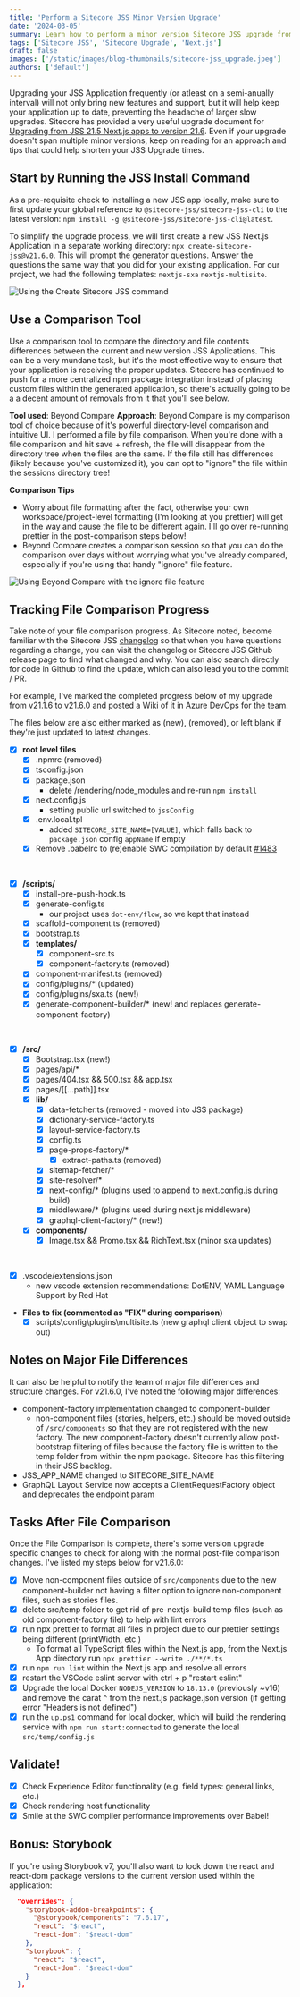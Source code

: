 ```yaml
---
title: 'Perform a Sitecore JSS Minor Version Upgrade'
date: '2024-03-05'
summary: Learn how to perform a minor version Sitecore JSS upgrade from v21.1.6 to v21.6.0 and the tips along the way.
tags: ['Sitecore JSS', 'Sitecore Upgrade', 'Next.js']
draft: false
images: ['/static/images/blog-thumbnails/sitecore-jss_upgrade.jpeg']
authors: ['default']
---
```


Upgrading your JSS Application frequently (or atleast on a semi-anually interval) will not only bring new features and support, but it will help keep your application up to date, preventing the headache of larger slow upgrades. Sitecore has provided a very useful upgrade document for [Upgrading from JSS 21.5 Next.js apps to version 21.6](https://doc.sitecore.com/xmc/en/developers/jss/216/jss-xmc/upgrade-jss-21-5-next-js-apps-to-version-21-6.html). Even if your upgrade doesn't span multiple minor versions, keep on reading for an approach and tips that could help shorten your JSS Upgrade times.

## Start by Running the JSS Install Command

As a pre-requisite check to installing a new JSS app locally, make sure to first update your global reference to `@sitecore-jss/sitecore-jss-cli` to the latest version: `npm install -g @sitecore-jss/sitecore-jss-cli@latest`.

To simplify the upgrade process, we will first create a new JSS Next.js Application in a separate working directory: `npx create-sitecore-jss@v21.6.0`. This will prompt the generator questions. Answer the questions the same way that you did for your existing application. For our project, we had the following templates: `nextjs-sxa` `nextjs-multisite`.

![Using the Create Sitecore JSS command](/static/images/blog-content-images/2024-03-04_create-sitecore-jss.png)

## Use a Comparison Tool
Use a comparison tool to compare the directory and file contents differences between the current and new version JSS Applications. This can be a very mundane task, but it's the most effective way to ensure that your application is receiving the proper updates. Sitecore has continued to push for a more centralized npm package integration instead of placing custom files within the generated application, so there's actually going to be a a decent amount of removals from it that you'll see below.

**Tool used**: Beyond Compare
**Approach**: Beyond Compare is my comparison tool of choice because of it's powerful directory-level comparison and intuitive UI. I performed a file by file comparison. When you're done with a file comparison and hit save + refresh, the file will disappear from the directory tree when the files are the same. If the file still has differences (likely because you've customized it), you can opt to "ignore" the file within the sessions directory tree!

**Comparison Tips**
- Worry about file formatting after the fact, otherwise your own workspace/project-level formatting (I'm looking at you prettier) will get in the way and cause the file to be different again. I'll go over re-running prettier in the post-comparison steps below!
- Beyond Compare creates a comparison session so that you can do the comparison over days without worrying what you've already compared, especially if you're using that handy "ignore" file feature.

![Using Beyond Compare with the ignore file feature](/static/images/blog-content-images/2024-03-04_beyond-compare.png)

## Tracking File Comparison Progress
Take note of your file comparison progress. As Sitecore noted, become familiar with the Sitecore JSS [changelog](https://github.com/Sitecore/jss/releases) so that when you have questions regarding a change, you can visit the changelog or Sitecore JSS Github release page to find what changed and why. You can also search directly for code in Github to find the update, which can also lead you to the commit / PR.

For example, I've marked the completed progress below of my upgrade from v21.1.6 to v21.6.0 and posted a Wiki of it in Azure DevOps for the team. 

The files below are also either marked as (new), (removed), or left blank if they're just updated to latest changes.

- [x] **root level files**
  - [x] .npmrc (removed)
  - [x] tsconfig.json
  - [x] package.json
    -  delete /rendering/node_modules and re-run `npm install`
  - [x] next.config.js
    - setting public url switched to `jssConfig`
  - [x] .env.local.tpl
    - added `SITECORE_SITE_NAME=[VALUE]`, which falls back to `package.json` config `appName` if empty
  - [x] Remove .babelrc to (re)enable SWC compilation by default [#1483](https://github.com/Sitecore/jss/pull/1483)

<br/>

- [x] **/scripts/**
  - [x] install-pre-push-hook.ts
  - [x] generate-config.ts
    - our project uses `dot-env/flow`, so we kept that instead
  - [x] scaffold-component.ts (removed)
  - [x] bootstrap.ts
  - [x] **templates/**
    - [x] component-src.ts
    - [x] component-factory.ts (removed)
  -   [x] component-manifest.ts (removed)
  - [x] config/plugins/* (updated)
  - [x] config/plugins/sxa.ts (new!)
  - [x] generate-component-builder/* (new! and replaces generate-component-factory)

<br/>

- [x] **/src/**
  - [x] Bootstrap.tsx (new!)
  - [x] pages/api/*
  - [x] pages/404.tsx && 500.tsx && app.tsx
  - [x] pages/[[...path]].tsx
  - [x] **lib/**
    - [x] data-fetcher.ts (removed - moved into JSS package)
    - [x] dictionary-service-factory.ts
    - [x] layout-service-factory.ts
    - [x] config.ts
    - [x] page-props-factory/*
      - [x] extract-paths.ts (removed)
    - [x] sitemap-fetcher/*
    - [x] site-resolver/*
    - [x] next-config/* (plugins used to append to next.config.js during build)
    - [x] middleware/* (plugins used during next.js middleware)
    - [x] graphql-client-factory/* (new!)
  - [x] **components/**
    - [x] Image.tsx && Promo.tsx && RichText.tsx (minor sxa updates)

<br/>

- [x] .vscode/extensions.json
    - new vscode extension recommendations: DotENV, YAML Language Support by Red Hat

- **Files to fix (commented as "FIX" during comparison)**
  - [x] scripts\config\plugins\multisite.ts (new graphql client object to swap out)

## Notes on Major File Differences
It can also be helpful to notify the team of major file differences and structure changes. For v21.6.0, I've noted the following major differences:
- component-factory implementation changed to component-builder
    - non-component files (stories, helpers, etc.) should be moved outside of `/src/components` so that they are not registered with the new factory. The new component-factory doesn't currently allow post-bootstrap filtering of files because the factory file is written to the temp folder from within the npm package. Sitecore has this filtering in their JSS backlog.
- JSS_APP_NAME changed to SITECORE_SITE_NAME
- GraphQL Layout Service now accepts a ClientRequestFactory object and deprecates the endpoint param

## Tasks After File Comparison
Once the File Comparison is complete, there's some version upgrade specific changes to check for along with the normal post-file comparison changes. I've listed my steps below for v21.6.0:
- [x] Move non-component files outside of `src/components` due to the new component-builder not having a filter option to ignore non-component files, such as stories files.
- [x] delete src/temp folder to get rid of pre-nextjs-build temp files (such as old component-factory file) to help with lint errors
- [x] run npx prettier to format all files in project due to our prettier settings being different (printWidth, etc.)
  - To format all TypeScript files within the Next.js app, from the Next.js App directory run `npx prettier --write ./**/*.ts`
- [x] run `npm run lint` within the Next.js app and resolve all errors
- [x] restart the VSCode eslint server with ctrl + p "restart eslint"
- [x] Upgrade the local Docker `NODEJS_VERSION` to `18.13.0` (previously ~v16) and remove the carat `^` from the next.js package.json version (if getting error "Headers is not defined")
- [x] run the `up.ps1` command for local docker, which will build the rendering service with `npm run start:connected` to generate the local `src/temp/config.js`

## Validate!
- [x] Check Experience Editor functionality (e.g. field types: general links, etc.)
- [x] Check rendering host functionality
- [x] Smile at the SWC compiler performance improvements over Babel!

## Bonus: Storybook
If you're using Storybook v7, you'll also want to lock down the react and react-dom package versions to the current version used within the application:
```json
  "overrides": {
    "storybook-addon-breakpoints": {
      "@storybook/components": "7.6.17",
      "react": "$react",
      "react-dom": "$react-dom"
    },
    "storybook": {
      "react": "$react",
      "react-dom": "$react-dom"
    }
  },
```

